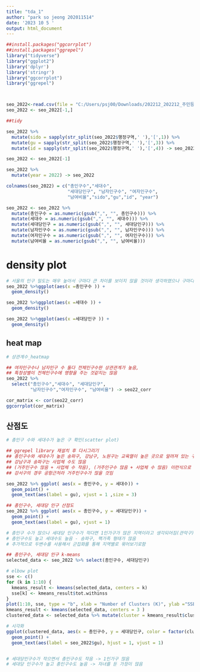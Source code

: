 ---
title: "tda_1"
author: "park so jeong 202011514"
date: '2023 10 5 '
output: html_document
---
```{r}
##install.packages("ggcorrplot")
##install.packages("ggrepel")
library("tidyverse")
library("ggplot2")
library('dplyr')
library('stringr')
library("ggcorrplot")
library("ggrepel")



seo_2022<-read.csv(file = "C:/Users/psj00/Downloads/202212_202212_주민등록인구및세대현황_연간.csv")
seo_2022 <- seo_2022[-1,]

##tidy

seo_2022 %>% 
  mutate(sido = sapply(str_split(seo_2022$행정구역,' '),'[',1)) %>% 
  mutate(gu = sapply(str_split(seo_2022$행정구역,' '),'[',3)) %>% 
  mutate(id = sapply(str_split(seo_2022$행정구역,' '),'[',4)) -> seo_2022

seo_2022 <- seo_2022[-1]

seo_2022 %>% 
  mutate(year = 2022) -> seo_2022

colnames(seo_2022) = c("총인구수","세대수",
                       "세대당인구", "남자인구수", "여자인구수",
                       "남여비율","sido","gu","id", "year")

seo_2022 <- seo_2022 %>%
  mutate(총인구수 = as.numeric(gsub(",", "", 총인구수))) %>% 
  mutate(세대수 = as.numeric(gsub(",", "", 세대수))) %>%
  mutate(세대당인구 = as.numeric(gsub(",", "", 세대당인구))) %>% 
  mutate(남자인구수 = as.numeric(gsub(",", "", 남자인구수))) %>% 
  mutate(여자인구수 = as.numeric(gsub(",", "", 여자인구수))) %>% 
  mutate(남여비율 = as.numeric(gsub(",", "", 남여비율)))


```
# density plot
```{r}
# 서울의 인구 밀도는 매우 높아서 구마다 큰 차이를 보이지 않을 것이라 생각하였으나 구마다 차이가 있을 것임
seo_2022 %>%ggplot(aes(x =총인구수 )) +
  geom_density()
```
```{r}
seo_2022 %>%ggplot(aes(x =세대수 )) +
  geom_density()
```
```{r}
seo_2022 %>%ggplot(aes(x =세대당인구 )) +
  geom_density()
```
## heat map
```{r}
# 상관계수_heatmap

## 여자인구수나 남자인구 수 둘다 전체인구수완 상관관계가 높음,
## 특정성별이 전체인구수에 영향을 주는 것같지는 않음 
seo_2022 %>% 
  select("총인구수","세대수", "세대당인구",
         "남자인구수","여자인구수", "남여비율") -> seo22_corr

cor_matrix <- cor(seo22_corr)
ggcorrplot(cor_matrix)

```
## 산점도
```{r}
# 총인구 수와 세대수가 높은 구 확인(scatter plot)

## ggrepel library 재설치 후 다시그리기
## 총인구수와 세대수가 높은 송파구, 강남구, 노원구는 교육열이 높은 곳으로 알려져 있는 구임 -> 자녀를 둔 가정들이 많다고 생각함
## 강남구과 송파구는 사업체 수도 많음
## (거주인구수 많음 + 사업체 수 작음), (거주인구수 많음 + 사업체 수 많음) 이런식으로 사업체 수 데이터가 있다면 지역별 특징을 확인할 수 있을 것임
## 강서구의 경우 공항근처라 거주인구수가 많을 것임

seo_2022 %>% ggplot( aes(x = 총인구수, y = 세대수)) +
  geom_point() +
  geom_text(aes(label = gu), vjust = 1 ,size = 3)

```


```{r}
## 총인구수, 세대당 인구 산점도
seo_2022 %>% ggplot( aes(x = 총인구수, y = 세대당인구)) +
  geom_point() +
  geom_text(aes(label = gu), vjust = 1)

# 총인구 수가 많으나 세대당 인구수가 작다면 1인가구가 많은 지역이라고 생각되어짐(관악구)
# 총인구수도 높고 세대수도 높음 - 송파구, 핵가족 형태가 많음
# 추가적으로 두변수를 사용해서 군집화를 통해 지역별로 묶어보기로함
```

```{r}
## 총인구수, 세대당 인구 k-means
selected_data <- seo_2022 %>% select(총인구수, 세대당인구)

# elbow plot
sse <- c()
for (k in 1:10) {
  kmeans_result <- kmeans(selected_data, centers = k)
  sse[k] <- kmeans_result$tot.withinss
}
plot(1:10, sse, type = "b", xlab = "Number of Clusters (K)", ylab ="SSE")
kmeans_result <- kmeans(selected_data, centers = 3 )
clustered_data <- selected_data %>% mutate(cluster = kmeans_result$cluster)

# 시각화
ggplot(clustered_data, aes(x = 총인구수, y = 세대당인구, color = factor(cluster))) +
  geom_point() +
  geom_text(aes(label = seo_2022$gu), hjust = 1, vjust = 1)


# 세대당인구수가 작으면서 총인구수도 작음 -> 1인가구 많음
# 세대당 인구수가 높고 총인구수도 높음 -> 자녀를 둔 가정이 많음
```
